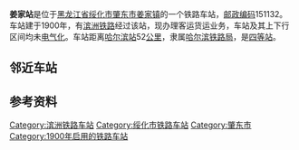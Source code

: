 {{noteTA
|1=zh-cn:始发车次; zh-hk:列車班次;
|2=zh-cn:车次; zh-hk:班次;
}}
{{Distinguish|江家站}}
{{Infobox China railway station
|车站名称 = 姜家站
|图片 = 
|图片介绍 = 
|other_name = 鲁赤果站（{{lang-ru|Раз. Лучко}}<ref>{{cite book|author=Мелихов Г.В.|title= Мелихов Г.В. Белый Харбин: Середина 1920-х.|url=https://www.rp-net.ru/book/publications/melihov/Melihov-Belyy_Harbin.pdf|publisher=Русский путь|year=2003}}</ref>）
|车站拼音 = Jiang Jia
|英文名称 = Jiangjia Railway Station
|车站代码 = 57350<ref>{{cite book|title=中华人民共和国铁路车站代码（GB/T 10302-2010）|publisher=中国标准出版社|year=2010|isbn=155066140495|ignore-isbn-error=true|pages=18}}</ref>
|电报码 = JJB
|拼音码 = JJI
|车站位置 = [[黑龙江省|黑龙江省]][[绥化市|绥化市]][[肇东市|肇东市]][[姜家镇_(肇东市)|姜家镇]]
|坐标 = {{coord|46.008006|N|126.093215|E|display=inline,title}}
|归属 = [[哈尔滨铁路局|哈尔滨铁路局]][[大庆车务段|大庆车务段]]
|车站等级 = [[四等站_(中铁)|四等站]]
|线路 = [[滨洲铁路|滨洲铁路]]
}}
'''姜家站'''是位于[[黑龙江省|黑龙江省]][[绥化市|绥化市]][[肇东市|肇东市]][[姜家镇|姜家镇]]的一个铁路车站，[[邮政编码|邮政编码]]151132。车站建于1900年，有[[滨洲铁路|滨洲铁路]]经过该站，现办理客运货运业务，车站及其上下行区间均未[[电气化|电气化]]。车站距离[[哈尔滨站|哈尔滨站]]52[[公里|公里]]，隶属[[哈尔滨铁路局|哈尔滨铁路局]]，是[[四等站_(中铁)|四等站]]。

== 邻近车站 ==
{{start rail box|[[File:China_Railways.svg|16px]] [[中国铁路|中国铁路]]}}
{{s-inop|[[里木店站|里木店站]]|{{站|哈尔滨}}方向}}
{{s-line|[[滨洲铁路|滨洲铁路]]<br />← 10km 姜家站 11km →}}
{{s-inop|[[肇东站|肇东站]]|{{站|满洲里}}方向}}
{{end box}}

== 参考资料 ==
{{reflist}}

{{滨洲铁路}}
{{铁路车站小作品}}
{{黑龙江小作品}}

[[Category:滨洲铁路车站|Category:滨洲铁路车站]]
[[Category:绥化市铁路车站|Category:绥化市铁路车站]]
[[Category:肇东市|Category:肇东市]]
[[Category:1900年启用的铁路车站|Category:1900年启用的铁路车站]]
